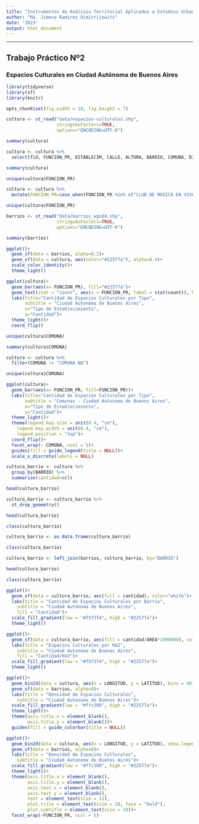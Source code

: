 ```yaml
---
title: "Instrumentos de Análisis Territorial Aplicados a Estudios Urbanos – UTDT"
author: "Ma. Jimena Ramirez Dimitrijewits"
date: '2023'
output: html_document
---
```

------------------------------

## Trabajo Práctico Nº2

### Espacios Culturales en Ciudad Autónoma de Buenos Aires


```r
library(tidyverse)
library(sf)
library(knitr)
```


```r
opts_chunk$set(fig.width = 10, fig.height = 7)
```

```r
cultura <- st_read("data/espacios-culturales.shp",
                   stringsAsFactors=TRUE,
                   options="ENCODING=UTF-8")
```

```r
summary(cultura)
```


```r
cultura <- cultura %>%
  select(fid, FUNCION_PR, ESTABLECIM, CALLE, ALTURA, BARRIO, COMUNA, DIRECCION, LONGITUD, LATITUD, geometry)
```

```r
summary(cultura)
```


```r
unique(cultura$FUNCION_PR)
```

```r
cultura <- cultura %>%
  mutate(FUNCION_PR=case_when(FUNCION_PR %in% c("CLUB DE MUSICA EN VIVO - NUEVO", "CLUB DE MUSICA EN VIVO")~"CLUB DE MUSICA", TRUE~FUNCION_PR))
```

```r
unique(cultura$FUNCION_PR)
```

```r
barrios <- st_read("data/barrios_wgs84.shp",
                   stringsAsFactors=TRUE,
                   options="ENCODING=UTF-8")
```

```r
summary(barrios)
```


```r
ggplot()+
  geom_sf(data = barrios, alpha=0.2)+
  geom_sf(data = cultura, aes(color="#22577a"), alpha=0.4)+
  scale_color_identity()+
  theme_light()
```


```r
ggplot(cultura)+
  geom_bar(aes(x= FUNCION_PR), fill="#22577a")+
  geom_text(stat = "count", aes(x = FUNCION_PR, label = stat(count)), hjust = -0.2, vjust = 0.5, size = 3)+
  labs(title="Cantidad de Espacios Culturales por Tipo",
       subtitle = "Ciudad Autonoma de Buenos Aires",
       x="Tipo de Establecimiento",
       y="Cantidad")+
  theme_light()+
  coord_flip()
```


```r
unique(cultura$COMUNA)
```

```r
summary(cultura$COMUNA)
```

```r
cultura <- cultura %>%
  filter(COMUNA != "COMUNA NA")
```

```r
unique(cultura$COMUNA)
```


```r
ggplot(cultura)+
  geom_bar(aes(x= FUNCION_PR, fill=FUNCION_PR))+
  labs(title="Cantidad de Espacios Culturales por Tipo",
       subtitle = "Comunas - Ciudad Autonoma de Buenos Aires",
       x="Tipo de Establecimiento",
       y="Cantidad")+
  theme_light()+
  theme(legend.key.size = unit(0.4, "cm"),
    legend.key.width = unit(0.4, "cm"),
    legend.position = "top")+
  coord_flip()+
  facet_wrap(~ COMUNA, ncol = 5)+
  guides(fill = guide_legend(title = NULL))+
  scale_x_discrete(labels = NULL)
```


```r
cultura_barrio <- cultura %>% 
  group_by(BARRIO) %>% 
  summarise(cantidad=n())
```

```r
head(cultura_barrio)
```


```r
cultura_barrio <- cultura_barrio %>% 
  st_drop_geometry()
```

```r
head(cultura_barrio)
```

```r
class(cultura_barrio)
```

```r
cultura_barrio <- as.data.frame(cultura_barrio)
```

```r
class(cultura_barrio)
```

```r
cultura_barrio <- left_join(barrios, cultura_barrio, by="BARRIO")
```


```r
head(cultura_barrio)
```


```r
class(cultura_barrio)
```


```r
ggplot()+
  geom_sf(data = cultura_barrio, aes(fill = cantidad), color="white")+
  labs(title = "Cantidad de Espacios Culturales por Barrio",
    subtitle = "Ciudad Autonoma de Buenos Aires",
    fill = "Cantidad")+
  scale_fill_gradient(low = "#f5f3f4", high = "#22577a")+
  theme_light()
```


```r
ggplot()+
  geom_sf(data = cultura_barrio, aes(fill = cantidad/AREA*1000000), color="white")+
  labs(title = "Espacios Culturales por Km2",
    subtitle = "Ciudad Autonoma de Buenos Aires",
    fill = "Cantidad/Km2")+
  scale_fill_gradient(low = "#f5f3f4", high = "#22577a")+
  theme_light()
```


```r
ggplot()+
  geom_bin2d(data = cultura, aes(x = LONGITUD, y = LATITUD), bins = 40)+
  geom_sf(data = barrios, alpha=0)+
  labs(title = "Densidad de Espacios Culturales",
    subtitle = "Ciudad Autonoma de Buenos Aires")+
  scale_fill_gradient(low = "#ffc300", high = "#22577a")+
  theme_light()+
  theme(axis.title.x = element_blank(),
        axis.title.y = element_blank())+
  guides(fill = guide_colorbar(title = NULL))
```



```r
ggplot()+
  geom_bin2d(data = cultura, aes(x = LONGITUD, y = LATITUD), show.legend = FALSE, bins = 40)+
  geom_sf(data = barrios, alpha=0)+
  labs(title = "Densidad de Espacios Culturales",
    subtitle = "Ciudad Autonoma de Buenos Aires")+
  scale_fill_gradient(low = "#ffc300", high = "#22577a")+
  theme_light()+
  theme(axis.title.x = element_blank(),
        axis.title.y = element_blank(),
        axis.text.x = element_blank(),
        axis.text.y = element_blank(),
        text = element_text(size = 12),
        plot.title = element_text(size = 20, face = "bold"),
        plot.subtitle = element_text(size = 18))+
  facet_wrap(~FUNCION_PR, ncol = 5)
```
























